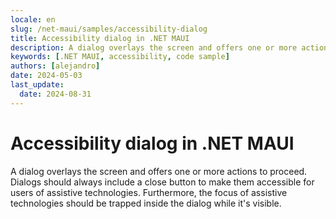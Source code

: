 ```yaml
---
locale: en
slug: /net-maui/samples/accessibility-dialog
title: Accessibility dialog in .NET MAUI
description: A dialog overlays the screen and offers one or more actions to proceed.
keywords: [.NET MAUI, accessibility, code sample]
authors: [alejandro]
date: 2024-05-03
last_update:
  date: 2024-08-31
---
```


# Accessibility dialog in .NET MAUI

A dialog overlays the screen and offers one or more actions to proceed. Dialogs should always include a close button to make them accessible for users of assistive technologies. Furthermore, the focus of assistive technologies should be trapped inside the dialog while it's visible.

<CodeSample id="accessibility-dialog" platform="net-maui" locale="en"/>
